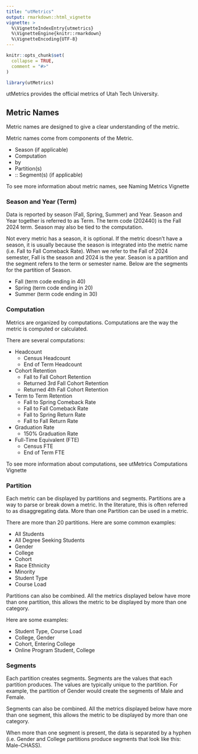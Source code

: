 ```yaml
---
title: "utMetrics"
output: rmarkdown::html_vignette
vignette: >
  %\VignetteIndexEntry{utmetrics}
  %\VignetteEngine{knitr::rmarkdown}
  %\VignetteEncoding{UTF-8}
---
```


```r
knitr::opts_chunk$set(
  collapse = TRUE,
  comment = "#>"
)
```

```r
library(utMetrics)
```

utMetrics provides the official metrics of Utah Tech University. 

## Metric Names

Metric names are designed to give a clear understanding of the metric.

Metric names come from components of the Metric.

- Season (if applicable)
- Computation
- by
- Partition(s)
- :: Segment(s) (if applicable)

To see more information about metric names, see Naming Metrics Vignette

### Season and Year (Term)

Data is reported by season (Fall, Spring, Summer) and Year. Season and Year together is referred to as Term. The term code (202440) is the Fall 2024 term. Season may also be tied to the computation.

Not every metric has a season, it is optional. If the metric doesn't have a season, it is usually because the season is integrated into the metric name (i.e. Fall to Fall Comeback Rate). When we refer to the Fall of 2024 semester, Fall is the season and 2024 is the year. Season is a partition and the segment refers to the term or semester name. Below are the segments for the partition of Season.

- Fall (term code ending in 40)
- Spring (term code ending in 20)
- Summer (term code ending in 30)

### Computation

Metrics are organized by computations. Computations are the way the metric is computed or calculated.

There are several computations:

- Headcount 
  - Census Headcount
  - End of Term Headcount
- Cohort Retention
  - Fall to Fall Cohort Retention
  - Returned 3rd Fall Cohort Retention
  - Returned 4th Fall Cohort Retention
- Term to Term Retention
  - Fall to Spring Comeback Rate
  - Fall to Fall Comeback Rate
  - Fall to Spring Return Rate
  - Fall to Fall Return Rate
- Graduation Rate
  - 150% Graduation Rate
- Full-Time Equivalent (FTE)
  - Census FTE
  - End of Term FTE
  
To see more information about computations, see utMetrics Computations Vignette
  
### Partition

Each metric can be displayed by partitions and segments. Partitions are a way to parse or break down a metric. In the literature, this is often referred to as disaggregating data. More than one Partition can be used in a metric.

There are more than 20 partitions. Here are some common examples:

- All Students
- All Degree Seeking Students
- Gender
- College 
- Cohort
- Race Ethnicity
- Minority
- Student Type
- Course Load

Partitions can also be combined. All the metrics displayed below have more than one partition, this allows the metric to be displayed by more than one category.

Here are some examples:

- Student Type, Course Load
- College, Gender
- Cohort, Entering College
- Online Program Student, College

### Segments
Each partition creates segments. Segments are the values that each partition produces. The values are typically unique to the partition. For example, the partition of Gender would create the segments of Male and Female.

Segments can also be combined. All the metrics displayed below have more than one segment, this allows the metric to be displayed by more than one category.

When more than one segment is present, the data is separated by a hyphen (i.e. Gender and College partitions produce segments that look like this: Male-CHASS).
